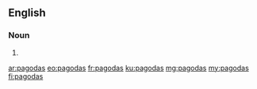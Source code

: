 ==English==

===Noun===
{{head|en|noun plural form}}

# {{plural of|pagoda|lang=en}}

[[ar:pagodas]]
[[eo:pagodas]]
[[fr:pagodas]]
[[ku:pagodas]]
[[mg:pagodas]]
[[my:pagodas]]
[[fi:pagodas]]